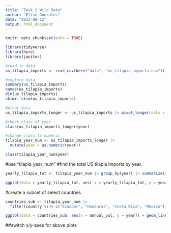 ```yaml
---
title: "Task 2 Wild Data"
author: "Elise Gonzales"
date: "2022-08-12"
output: html_document
---
```


```r
knitr::opts_chunk$set(echo = TRUE)

library(tidyverse)
library(here)
library(janitor)
```

```r
#read in data
us_tilapia_imports <- read_csv(here("data", "us_tilapia_imports.csv"))
```

```r
#explore data
summary(us_tilapia_imports)
names(us_tilapia_imports)
dim(us_tilapia_imports)
skimr::skim(us_tilapia_imports)
```

```r
#pivot data
us_tilapia_imports_longer <- us_tilapia_imports |> pivot_longer(cols = -country, values_to = "annual_vol", names_to = "year")

#check class of year
class(us_tilapia_imports_longer$year)

#change class to numeric
tilapia_year_num <- us_tilapia_imports_longer |> 
  mutate(year = as.numeric(year))

class(tilapia_year_num$year)

```

#use "tilapia_year_num"
#find the total US tilapia imports by year.
```r
yearly_tilapia_tot <- tilapia_year_num |> group_by(year) |> summarize(yearly_tilapia_tot = sum(year, na.rm = TRUE))

ggplot(data = yearly_tilapia_tot, aes( x = yearly_tilapia_tot, y = year)) + geom_line() + labs(x = "Annual total volume of tilapia", y = "Year") + ggsave(here("figs", "tilapia_tot.png"))
```

#create a subset of select countries
```r
countries_sub <- tilapia_year_num |> 
  filter(country %in% c("Ecuador", "Honduras", "Costa Rica", "Mexico"))

ggplot(data = countries_sub, aes(x = annual_vol, y = year)) + geom_line(aes(color = country)) 
```

##switch x/y-axes for above plots
